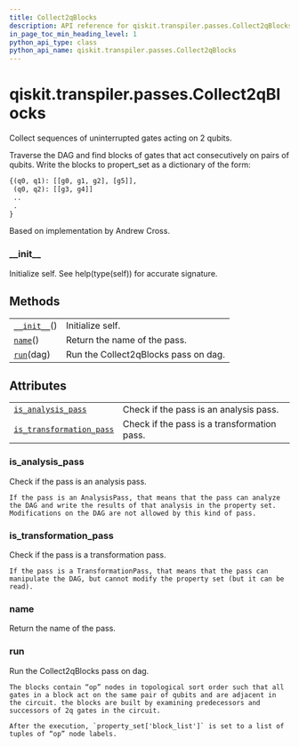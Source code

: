 ```yaml
---
title: Collect2qBlocks
description: API reference for qiskit.transpiler.passes.Collect2qBlocks
in_page_toc_min_heading_level: 1
python_api_type: class
python_api_name: qiskit.transpiler.passes.Collect2qBlocks
---
```


<span id="qiskit-transpiler-passes-collect2qblocks" />

# qiskit.transpiler.passes.Collect2qBlocks

<Class id="qiskit.transpiler.passes.Collect2qBlocks" isDedicatedPage={true} github="https://github.com/qiskit/qiskit/tree/stable/0.16/qiskit/transpiler/passes/optimization/collect_2q_blocks.py" signature="Collect2qBlocks(*args, **kwargs)">
  Collect sequences of uninterrupted gates acting on 2 qubits.

  Traverse the DAG and find blocks of gates that act consecutively on pairs of qubits. Write the blocks to propert\_set as a dictionary of the form:

  ```python
  {(q0, q1): [[g0, g1, g2], [g5]],
   (q0, q2): [[g3, g4]]
   ..
   .
  }
  ```

  Based on implementation by Andrew Cross.

  ### \_\_init\_\_

  <Function id="qiskit.transpiler.passes.Collect2qBlocks.__init__" signature="__init__()">
    Initialize self. See help(type(self)) for accurate signature.
  </Function>

  ## Methods

  |                                                                                                                        |                                      |
  | ---------------------------------------------------------------------------------------------------------------------- | ------------------------------------ |
  | [`__init__`](#qiskit.transpiler.passes.Collect2qBlocks.__init__ "qiskit.transpiler.passes.Collect2qBlocks.__init__")() | Initialize self.                     |
  | [`name`](#qiskit.transpiler.passes.Collect2qBlocks.name "qiskit.transpiler.passes.Collect2qBlocks.name")()             | Return the name of the pass.         |
  | [`run`](#qiskit.transpiler.passes.Collect2qBlocks.run "qiskit.transpiler.passes.Collect2qBlocks.run")(dag)             | Run the Collect2qBlocks pass on dag. |

  ## Attributes

  |                                                                                                                                                                |                                             |
  | -------------------------------------------------------------------------------------------------------------------------------------------------------------- | ------------------------------------------- |
  | [`is_analysis_pass`](#qiskit.transpiler.passes.Collect2qBlocks.is_analysis_pass "qiskit.transpiler.passes.Collect2qBlocks.is_analysis_pass")                   | Check if the pass is an analysis pass.      |
  | [`is_transformation_pass`](#qiskit.transpiler.passes.Collect2qBlocks.is_transformation_pass "qiskit.transpiler.passes.Collect2qBlocks.is_transformation_pass") | Check if the pass is a transformation pass. |

  ### is\_analysis\_pass

  <Function id="qiskit.transpiler.passes.Collect2qBlocks.is_analysis_pass" signature="property is_analysis_pass">
    Check if the pass is an analysis pass.

    If the pass is an AnalysisPass, that means that the pass can analyze the DAG and write the results of that analysis in the property set. Modifications on the DAG are not allowed by this kind of pass.
  </Function>

  ### is\_transformation\_pass

  <Function id="qiskit.transpiler.passes.Collect2qBlocks.is_transformation_pass" signature="property is_transformation_pass">
    Check if the pass is a transformation pass.

    If the pass is a TransformationPass, that means that the pass can manipulate the DAG, but cannot modify the property set (but it can be read).
  </Function>

  ### name

  <Function id="qiskit.transpiler.passes.Collect2qBlocks.name" signature="name()">
    Return the name of the pass.
  </Function>

  ### run

  <Function id="qiskit.transpiler.passes.Collect2qBlocks.run" signature="run(dag)">
    Run the Collect2qBlocks pass on dag.

    The blocks contain “op” nodes in topological sort order such that all gates in a block act on the same pair of qubits and are adjacent in the circuit. the blocks are built by examining predecessors and successors of 2q gates in the circuit.

    After the execution, `property_set['block_list']` is set to a list of tuples of “op” node labels.
  </Function>
</Class>

